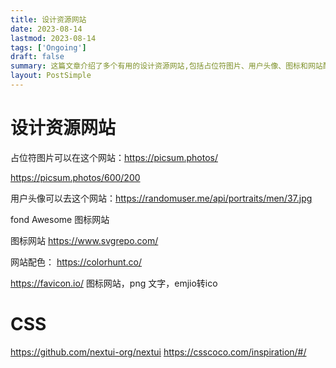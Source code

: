 ```yaml
---
title: 设计资源网站
date: 2023-08-14
lastmod: 2023-08-14
tags: ['Ongoing']
draft: false
summary: 这篇文章介绍了多个有用的设计资源网站,包括占位符图片、用户头像、图标和网站配色等。文章还提到了一些CSS相关的资源链接,为网页设计和开发提供了便利工具。
layout: PostSimple
---
```


# 设计资源网站

占位符图片可以在这个网站：https://picsum.photos/

https://picsum.photos/600/200

用户头像可以去这个网站：https://randomuser.me/api/portraits/men/37.jpg

fond Awesome 图标网站

图标网站 https://www.svgrepo.com/

网站配色： https://colorhunt.co/

https://favicon.io/ 图标网站，png 文字，emjio转ico

# CSS

https://github.com/nextui-org/nextui
https://csscoco.com/inspiration/#/
